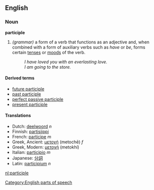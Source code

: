 ==English==
===Noun===
'''participle'''

# ''(grammar)'' a form of a verb that functions as an adjective and, when combined with a form of auxiliary verbs such as ''have'' or ''be'', forms certain [[tense]]s or [[mood]]s of the verb.
#: ''I have loved you with an everlasting love.''
#: ''I am going to the store.''

====Derived terms====
*[[future participle]]
*[[past participle]]
*[[perfect passive participle]]
*[[present participle]]

==== Translations ====
*Dutch: [[deelwoord]] ''n''
*Finnish: [[partisiippi]]
*French: [[participe]] ''m''
*Greek, Ancient: [[μετοχή]] (metochē) ''f''
*Greek, Modern: [[μετοχή]] (metokhí)
*Italian: [[participio]] ''m''
*Japanese: [[分詞]]
*Latin: [[participium]] ''n''

[[Category:English parts of speech]]
[[nl:participle]]